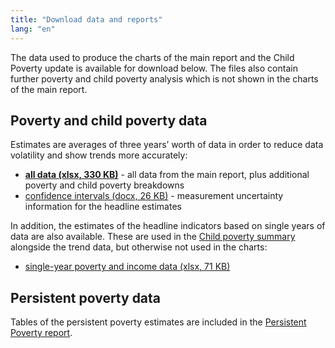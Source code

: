 ---
title: "Download data and reports"
lang: "en"
---

<!-- Include skip link and skip target at the top of the document -->

<script>
  $(document).ready(function(){
    $nav = $('#nav');
    $nav.prepend('<a class=\"skiplink\" href=\"#maincontent\">Skip to main content</a>')
    $head = $('#header');
    $head.prepend('<div id=\"maincontent\" class=\"skiptarget\"></div>')
    });
</script>

The data used to produce the charts of the main report and the Child Poverty update is available for download below. The files also contain further poverty and child poverty analysis which is not shown in the charts of the main report.

## Poverty and child poverty data

Estimates are averages of three years' worth of data in order to reduce data volatility and show trends more accurately:

- [**all data (xlsx, 330 KB)**](xls/All three-year average.xlsx) - all data from the main report, plus additional poverty and child poverty breakdowns
- [confidence intervals (docx, 26 KB)](https://www.gov.scot/binaries/content/documents/govscot/publications/statistics/2020/03/poverty-income-inequality-scotland-2016-19/documents/confidence-intervals/confidence-intervals/govscot%3Adocument/confidence-intervals.docx) - measurement uncertainty information for the headline estimates

In addition, the estimates of the headline indicators based on single years of data are also available. These are used in the [Child poverty summary](cpupdate.html) alongside the trend data, but otherwise not used in the charts:

- [single-year poverty and income data (xlsx, 71 KB)](xls/All single year.xlsx)

## Persistent poverty data

Tables of the persistent poverty estimates are included in the [Persistent Poverty report](persistent.html).



